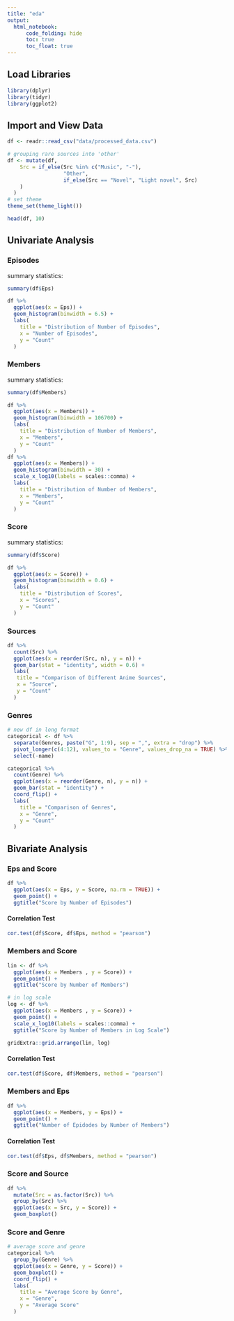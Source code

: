 ```yaml
---
title: "eda"
output: 
  html_notebook:
      code_folding: hide
      toc: true
      toc_float: true
---
```


## Load Libraries
```r
library(dplyr)
library(tidyr)
library(ggplot2)
```

## Import and View Data
```r
df <- readr::read_csv("data/processed_data.csv")

# grouping rare sources into 'other'
df <- mutate(df,
    Src = if_else(Src %in% c("Music", "-"),
                  "Other",
                  if_else(Src == "Novel", "Light novel", Src)
    )
  ) 
# set theme
theme_set(theme_light())

head(df, 10)
```

## Univariate Analysis
### Episodes
summary statistics:
```r
summary(df$Eps)

df %>%
  ggplot(aes(x = Eps)) +
  geom_histogram(binwidth = 6.5) +
  labs(
    title = "Distribution of Number of Episodes",
    x = "Number of Episodes",
    y = "Count"
  )
```

### Members
summary statistics:
```r
summary(df$Members)

df %>%
  ggplot(aes(x = Members)) +
  geom_histogram(binwidth = 106700) +
  labs(
    title = "Distribution of Number of Members",
    x = "Members",
    y = "Count"
  )
df %>%
  ggplot(aes(x = Members)) +
  geom_histogram(binwidth = 30) +
  scale_x_log10(labels = scales::comma) +
  labs(
    title = "Distribution of Number of Members",
    x = "Members",
    y = "Count"
  )
```

### Score
summary statistics:
```r
summary(df$Score)

df %>%
  ggplot(aes(x = Score)) +
  geom_histogram(binwidth = 0.6) +
  labs(
    title = "Distribution of Scores",
    x = "Scores",
    y = "Count"
  )
```

### Sources
```r
df %>%
  count(Src) %>%
  ggplot(aes(x = reorder(Src, n), y = n)) +
  geom_bar(stat = "identity", width = 0.6) +
  labs(
   title = "Comparison of Different Anime Sources",
   x = "Source",
   y = "Count"
  )
```

### Genres
```r
# new df in long format
categorical <- df %>%
  separate(Genres, paste("G", 1:9), sep = ",", extra = "drop") %>%
  pivot_longer(c(4:12), values_to = "Genre", values_drop_na = TRUE) %>%
  select(-name)

categorical %>%
  count(Genre) %>%
  ggplot(aes(x = reorder(Genre, n), y = n)) +
  geom_bar(stat = "identity") +
  coord_flip() +
  labs(
    title = "Comparison of Genres",
    x = "Genre",
    y = "Count"
  )
```

## Bivariate Analysis
### Eps and Score
```r
df %>%
  ggplot(aes(x = Eps, y = Score, na.rm = TRUE)) +
  geom_point() +
  ggtitle("Score by Number of Episodes")
```

#### Correlation Test
```r
cor.test(df$Score, df$Eps, method = "pearson")
```

### Members and Score
```r
lin <- df %>%
  ggplot(aes(x = Members , y = Score)) +
  geom_point() +
  ggtitle("Score by Number of Members") 

# in log scale
log <- df %>%
  ggplot(aes(x = Members , y = Score)) +
  geom_point() +
  scale_x_log10(labels = scales::comma) +
  ggtitle("Score by Number of Members in Log Scale") 

gridExtra::grid.arrange(lin, log)
```

#### Correlation Test
```r
cor.test(df$Score, df$Members, method = "pearson")
```

### Members and Eps
```r
df %>%
  ggplot(aes(x = Members, y = Eps)) +
  geom_point() +
  ggtitle("Number of Epidodes by Number of Members")
```

#### Correlation Test
```r
cor.test(df$Eps, df$Members, method = "pearson")
```

### Score and Source
```r
df %>%
  mutate(Src = as.factor(Src)) %>%
  group_by(Src) %>%
  ggplot(aes(x = Src, y = Score)) +
  geom_boxplot()
```

### Score and Genre
```r
# average score and genre
categorical %>%
  group_by(Genre) %>%
  ggplot(aes(x = Genre, y = Score)) +
  geom_boxplot() +
  coord_flip() +
  labs(
    title = "Average Score by Genre",
    x = "Genre",
    y = "Average Score"
  )
```

